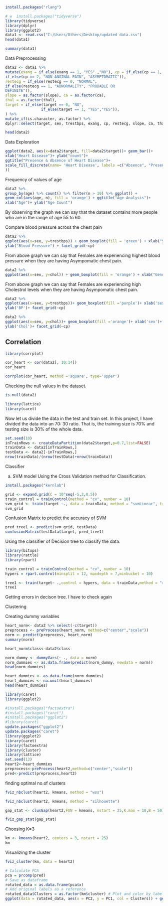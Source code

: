 
```{r}
install.packages("rlang")
```

```{r}
# w  install.packages("tidyverse")
library(tidyverse)
library(dplyr) 
library(ggplot2)
data1 <- read.csv("C:/Users/Others/Desktop/updated data.csv") 
head(data1)
```


```{r}
summary(data1)
```
Data Preprocessing

```{r}
data2 <- data1 %>%
mutate(exang = if_else(exang == 1, "YES" ,"NO"), cp = if_else(cp == 1, "ATYPICAL ANGINA",
if_else(cp == 2, "NON-ANGINAL PAIN", "ASYMPTOMATIC")),
restecg = if_else(restecg == 0, "NORMAL",
if_else(restecg == 1, "ABNORMALITY", "PROBABLE OR
DEFINITE")),
slope = as.factor(slope), ca = as.factor(ca),
thal = as.factor(thal),
target = if_else(target == 0, "NO",
                if_else(target == 1, "YES","YES")),
) %>%
mutate_if(is.character, as.factor) %>%
dplyr::select(target, sex, trestbps, exang, cp, restecg, slope, ca, thal,everything())

head(data2)

```
Data Exploration
```{r}
ggplot(data2, aes(x=data2$target, fill=data2$target))+ geom_bar()+
xlab("Heart Disease")+ ylab("count")+
ggtitle("Presence & Absence of Heart Disease")+
scale_fill_discrete(name= 'Heart Disease', labels =c("Absence", "Presence"
))

```

Frequency of values of age
```{r}
data2 %>%
group_by(age) %>% count() %>% filter(n > 10) %>% ggplot() +
geom_col(aes(age, n), fill = 'orange') + ggtitle("Age Analysis")+
xlab("Age")+ ylab("Age Count")

```
By observing the graph we can say that the dataset contains more people who are in the range of age 55 to 60.

Compare blood pressure across the chest pain

```{r}
data2 %>%
ggplot(aes(x=sex, y=trestbps)) + geom_boxplot(fill = 'green') + xlab("Sex") +
ylab("Blood Pressure") + facet_grid(~cp)

```
From above graph we can say that Females are experiencing highest blood pressure when they are having Asympomatic chest pain.
```{r}
data2 %>%
ggplot(aes(x=sex, y=chol)) + geom_boxplot(fill = 'orange') + xlab("Gender") + ylab("Cholesterol") + facet_grid(~cp)
```
From above graph we can say that Females are experiencing high Cholestrol levels when they are having Asympomatic chest pain.

```{r}
data2 %>%
ggplot(aes(x=sex, y=trestbps))+ geom_boxplot(fill ='purple')+ xlab('sex')+
ylab('BP')+ facet_grid(~cp)

```

```{r}
data2 %>%
ggplot(aes(x=sex, y=chol))+ geom_boxplot(fill ='orange')+ xlab('sex')+
ylab('Chol')+ facet_grid(~cp)

```
## Correlation

```{r}
library(corrplot)
```
```{r}
cor_heart <- cor(data2[, 10:14]) 
cor_heart
```
```{r}
corrplot(cor_heart, method ='square', type='upper')
```
Checking the null values in the dataset.

```{r}
is.null(data2)
```
```{r}
library(lattice) 
library(caret)
```

Now let us divide the data in the test and train set.
In this project, I have divided the data into an 70: 30 ratio. That is, the training size is 70% and testing size is 30% of the whole data.


```{r}
set.seed(10)
inTrainRows <- createDataPartition(data2$target,p=0.7,list=FALSE)
trainData <- data2[inTrainRows,] 
testData <- data2[-inTrainRows,]
nrow(trainData)/(nrow(testData)+nrow(trainData))

```
Classifier

a) SVM model
Using the Cross Validation method for Classification.

```{r}
install.packages("kernlab")
```

```{r}
grid <- expand.grid(C = 10^seq(-5,2,0.5))
train_control = trainControl(method = "cv", number = 10)
svm_grid <- train(target ~., data = trainData, method = "svmLinear", trControl = train_control, tuneGrid = grid)
svm_grid

```
Confusion Matrix to predict the accuracy of SVM

```{r}
pred_tree1 <- predict(svm_grid, testData) 
confusionMatrix(testData$target, pred_tree1)
```

Using the classifier of Decision tree to classify the data.
```{r}
library(bitops)
library(rattle)
library(rpart)
```

   

```{r}
train_control = trainControl(method = "cv", number = 10) 
hypers = rpart.control(minsplit = 12, maxdepth = 7,minbucket = 10)

tree1 <- train(target~ .,control = hypers, data = trainData,method = "rpart1SE",trControl = train_control)
tree1

```

Getting errors in decison tree. I have to check again

Clustering

Creating dummy variables

```{r}
heart_norm<- data2 %>% select(-c(target))
preprocess <- preProcess(heart_norm, method=c("center","scale")) 
norm <- predict(preprocess, heart_norm)
summary(norm)

```
```{r}
heart_norm$class<-data2$class
```

```{r}
norm_dummy <- dummyVars(~ ., data = norm)
norm_dummies <- as.data.frame(predict(norm_dummy, newdata = norm)) 
head(norm_dummies)

```
```{r}
heart_dummies <- as.data.frame(norm_dummies) 
heart_dummies <- na.omit(heart_dummies) 
head(heart_dummies)
```
```{r}
library(caret)
library(ggplot2)
```





```{r}
#install.packages("factoextra")
#install.packages("caret")
#install.packages("ggplot2")
#library(caret)
update.packages("ggplot2")
update.packages("caret")
library(ggplot2)
library(caret)
library(factoextra)
library(cluster)
library(lattice)
set.seed(13)
heart2<-heart_dummies
preprocess<-preProcess(heart2,method=c("center","scale")) 
pred<-predict(preprocess,heart2)

```

finding optimal no.of clusters
```{r}
fviz_nbclust(heart2, kmeans, method = "wss")
```

```{r}
fviz_nbclust(heart2, kmeans, method = "silhouette")
```
```{r}
gap_stat <- clusGap(heart2,FUN = kmeans, nstart = 25,K.max = 10,B = 50)

```
```{r}
fviz_gap_stat(gap_stat)
```
Choosing K=3

```{r}
km <- kmeans(heart2, centers = 3, nstart = 25) 
km
```

Visualizing the cluster

```{r}
fviz_cluster(km, data = heart2)
```
```{r}
# Calculate PCA 
pca = prcomp(pred) 
# Save as dataframe
rotated_data = as.data.frame(pca$x)
# Add original labels as a reference 
rotated_data$Clusters = as.factor(km$cluster) # Plot and color by labels
ggplot(data = rotated_data, aes(x = PC2, y = PC1, col = Clusters)) + geom_point()


```

